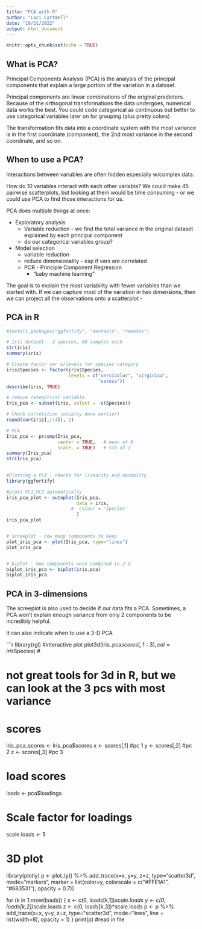 ```yaml
---
title: "PCA with R"
author: "Laci Cartmell"
date: "10/31/2022"
output: html_document
---
```

```r
knitr::opts_chunk$set(echo = TRUE)
```


## What is PCA?

Principal Components Analysis (PCA) is the analysis of the principal components that explain a large portion of the variation in a dataset.

Principal components are linear combinations of the original predictors. Because of the orthogonal transformations the data undergoes, numerical data works the best. You could code categorical as continuous but better to use categorical variables later on for grouping (plus pretty colors)

The transformation fits data into a coordinate system with the most variance is in the first coordinate (component), the 2nd most variance in the second coordinate, and so on. 


## When to use a PCA?

Interactions between variables are often hidden especially w/complex data.

How do 10 variables interact with each other variable? We could make 45 pairwise scatterplots, but looking at them would be time consuming - or we could use PCA to find those interactions for us. 


PCA does multiple things at once: 

- Exploratory analysis 
    - Variable reduction - we find the total variance in the original dataset explained by each principal component
    -  do our categorical variables group?

- Model selection
  -  variable reduction
  -  reduce dimensionality - esp if vars are correlated
  -  PCR - Principle Component Regression
        - "baby machine learning"

The goal is to explain the most variability with fewer variables than we started with. If we can capture most of the variation in two dimensions, then we can project all the observations onto a scatterplot - 


## PCA in R

```r

#install.packages("ggfortify", "devtools", "remotes") 

# Iris dataset - 3 species, 50 samples each
str(iris)
summary(iris)

# Create factor var w/levels for species category
iris$Species <- factor(iris$Species,
                       levels = c("versicolor", "virginica",
                                  "setosa"))
describe(iris, TRUE)

# remove categorical variable
Iris_pca <- subset(iris, select = -c(Species))

# Check correlation (usually done earlier)
round(cor(iris[,1:4]), 2)

# PCA
Iris_pca <- prcomp(Iris_pca,
                   center = TRUE,   # mean of 0
                   scale. = TRUE)   # STD of 1
summary(Iris_pca)
str(Iris_pca)
  

#Plotting a PCA - checks for linearity and normality
library(ggfortify)

#plots PC1,PC2 automatically
iris_pca_plot <- autoplot(Iris_pca,
                          data = iris,
                        #  colour = 'Species'
                          )
iris_pca_plot


# screeplot - how many components to keep
plot_iris_pca <- plot(Iris_pca, type="lines")
plot_iris_pca 


# biplot - how components were combined in 2-d
biplot_iris_pca <- biplot(iris.pca)
biplot_iris_pca

```

## PCA in 3-dimensions

The screeplot is also used to decide if our data fits a PCA. Sometimes, a PCA won't explain enough variance from only 2 components to be incredibly helpful. 

It can also indicate when to use a 3-D PCA




```r


library(rgl)
#interactive plot
plot3d(Iris_pca$scores[,1:3], col=iris$Species) #

# not great tools for 3d in R, but we can look at the 3 pcs with most variance

# scores
iris_pca_scores <- Iris_pca$scores
x <- scores[,1]   #pc  1
y <- scores[,2]   #pc  2
z <- scores[,3]   #pc  3

# load scores
loads <- pca$loadings

# Scale factor for loadings
scale.loads <- 5

# 3D plot
library(plotly)
p <- plot_ly() %>%
  add_trace(x=x, y=y, z=z,
            type="scatter3d", mode="markers",
            marker = list(color=y, 
               colorscale = c("#FFE1A1", "#683531"), 
               opacity = 0.7)) 

for (k in 1:nrow(loads)) {
   x <- c(0, loads[k,1])*scale.loads
   y <- c(0, loads[k,2])*scale.loads
   z <- c(0, loads[k,3])*scale.loads
   p <- p %>% add_trace(x=x, y=y, z=z,
            type="scatter3d", mode="lines",
            line = list(width=8),
            opacity = 1) 
}
print(p)
#read in file






